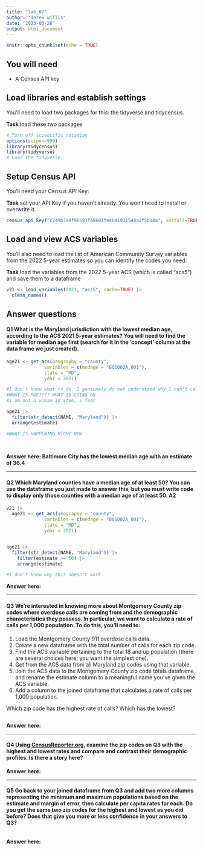 ```yaml
---
title: "lab_07"
author: "derek willis"
date: "2023-03-28"
output: html_document
---
```


```r
knitr::opts_chunk$set(echo = TRUE)
```

## You will need

-   A Census API key

## Load libraries and establish settings

You'll need to load two packages for this: the tidyverse and tidycensus.

**Task** load these two packages

```r
# Turn off scientific notation
options(scipen=999)
library(tidycensus)
library(tidyverse)
# Load the tidyverse.
```

## Setup Census API

You'll need your Census API Key:

**Task** set your API Key if you haven't already. You won't need to install or overwrite it.

```r
census_api_key("c749b7a8f90591f49601fea041931548a2f5b14a", install=TRUE)
```

## Load and view ACS variables

You'll also need to load the list of American Community Survey variables from the 2022 5-year estimates so you can identify the codes you need:

**Task** load the variables from the 2022 5-year ACS (which is called "acs5") and save them to a dataframe

```r
v21 <- load_variables(2021, "acs5", cache=TRUE) |>
  clean_names()
```

## Answer questions

#### **Q1** What is the Maryland jurisdiction with the lowest median age, according to the ACS 2021 5-year estimates? You will need to find the variable for median age first (search for it in the 'concept' column at the data frame we just created).

```r

age21 <- get_acs(geography = "county",
              variables = c(medage = "B01002A_001"),
              state = "MD",
              year = 2021)

#I don't know what to do. I geniunely do not understand why I can't call the data correctly, and I need it to answer ANY of the questions. I don't even know how to attempt this. 
#WHAT IS MOE???? WHAT IS GOING ON
#i am not a woman in stem, i fear

age21 |>
  filter(str_detect(NAME, "Maryland")) |>
  arrange(estimate)

#WHAT IS HAPPENING RIGHT NOW
  
  

```

**Answer here: Baltimore City has the lowest median age with an estimate of 36.4**

------------------------------------------------------------------------

#### **Q2** Which Maryland counties have a median age of at least 50? You can use the dataframe you just made to answer this, but you must write code to display only those counties with a median age of at least 50. **A2**

```r
v21 |>
  age21 <- get_acs(geography = "county",
              variables = c(medage = "B01002A_001"),
              state = "MD",
              year = 2021)


age21 |>
  filter(str_detect(NAME, "Maryland")) |>
    filter(estimate >= 50) |>
    arrange(estimate) 

#I don't know why this doesn't work

```

**Answer here:**

------------------------------------------------------------------------

#### **Q3** We're interested in knowing more about Montgomery County zip codes where overdose calls are coming from and the demographic characteristics they possess. In particular, we want to calculate a rate of calls per 1,000 population. To do this, you'll need to:

1.  Load the Montgomery County 911 overdose calls data.
2.  Create a new dataframe with the total number of calls for each zip code.
3.  Find the ACS variable pertaining to the total 18 and up population (there are several choices here; you want the simplest one).
4.  Get from the ACS data from all Maryland zip codes using that variable.
5.  Join the ACS data to the Montgomery County zip code totals dataframe and rename the estimate column to a meaningful name you've given the ACS variable.
6.  Add a column to the joined dataframe that calculates a rate of calls per 1,000 population.

Which zip code has the highest rate of calls? Which has the lowest?

```r
```

**Answer here:**

------------------------------------------------------------------------

#### **Q4** Using [CensusReporter.org](https://censusreporter.org/), examine the zip codes on Q3 with the highest and lowest rates and compare and contrast their demographic profiles. Is there a story here?

**Answer here:**

------------------------------------------------------------------------

#### **Q5** Go back to your joined dataframe from Q3 and add two more columns representing the minimum and maximum populations based on the estimate and margin of error, then calculate per capita rates for each. Do you get the same two zip codes for the highest and lowest as you did before? Does that give you more or less confidence in your answers to Q3?

```r

```

**Answer here:**
